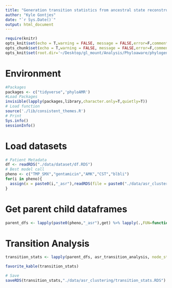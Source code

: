 ```yaml
---
title: "Generation transition statistics from ancestral state reconstruction using phyloAMR"
author: "Kyle Gontjes"
date: "`r Sys.Date()`"
output: html_document
---
```


```r
require(knitr)
opts_knit$set(echo = T,warning = FALSE, message = FALSE,error=F,comment=NA) 
opts_chunk$set(echo = T,warning = FALSE, message = FALSE,error=F,comment=NA)
opts_knit$set(root.dir='~/Desktop/gl_mount/Analysis/Phyloaware/phylogenetic-resistance-ms/')
```

# Environment
```r
#Packages
packages <- c("tidyverse",'phyloAMR')   
#Load Packages
invisible(lapply(packages,library,character.only=T,quietly=T)) 
# Load function
source('./lib/consistent_themes.R')
# Print
Sys.info()
sessionInfo() 
``` 

# Load datasets
```r
# Patient Metadata
df <- readRDS("./data/dataset/df.RDS")
# Best model call
pheno <- c("TMP_SMX","gentamicin","AMK","CST","blbli")
for(i in pheno){
  assign(x = paste0(i,"_asr"),readRDS(file = paste0("./data/asr_clustering/",i,"_asr.RDS")))
} 
```

# Get parent child dataframes
```r
parent_dfs <- lapply(paste0(pheno,"_asr"),get) %>% lapply(.,FUN=function(x){x[["parent_child_df"]]}) %>% `names<-`(pheno)
```

# Transition Analysis 
```r
transition_stats <- lapply(parent_dfs, asr_transition_analysis, node_states="joint") %>% do.call(rbind,.) %>% mutate(pheno = pheno)  %>% `rownames<-`(NULL)

favorite_kable(transition_stats)

# Save
saveRDS(transition_stats,"./data/asr_clustering/transition_stats.RDS")
```
